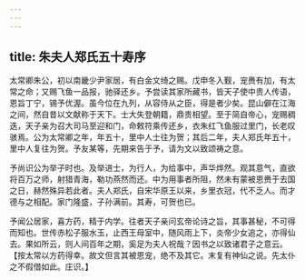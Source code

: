 ```yaml
---
---
---
```

title: 朱夫人郑氏五十寿序
---



太常卿朱公，初以南畿少尹家居，有白金文绮之赐。戊申冬入觐，宠赉有加，有太常之命；又赐飞鱼一品报，驰驿还乡。予尝读其家所藏书，皆天子使中贵人传语，恩旨丁宁，锡予优渥。虽今位在九列，从容侍从之臣，得是者少矣。昆山僻在江海之间，然自昔以文献称于天下。士大失登朝籍，鼎贵相望。至于简自帝心，宠赐稠迭，天子亲为召大司马至迎和门，命敕符乘传还乡，衣朱红飞鱼服过里门，长老叹骇焉。公为太常卿之年，年五十，里中人士往为贺；其后二年，夫人郑氏年五十，里中人复往为贺。予友某等，先期来告于予，请为文以致颂祷之意。

予尚识公为举子时也。及举进士，为行人，为给事中，声华烨然。观其意气，直欲将百万之师，射猎青海，勒功燕然而还。中为用事者所阻，然未有蒙被恩赉于去国之日，赫然殊异若此者。夫人郑氏，自宋华原王以来，乡里衣冠，代不乏人。而才德与之相配。家门隆盛，子孙满前。其寿，可贺也已。

予闻公居家，喜方药，精于内学。往者天子亲问玄帝论诗之旨，其事甚秘，不可得而知也。世传赤松子服水玉，止西王母室中，随风雨上下，炎帝少女追之，亦得仙去。果如所云，则人间百年之期，奚足为夫人祝哉？因书之以致诸君子之意云。【按太常以方药得幸。故文但言其被恩宠，绝不及其它。末复有神仙之说。先太仆之不假借如此。庄识。】